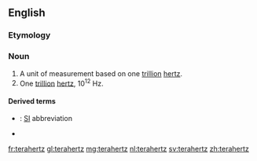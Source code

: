 ==English==

===Etymology===
{{prefix|tera|hertz|lang=en}}

===Noun===
{{en-noun|-}}

# A unit of measurement based on one [[trillion]] [[hertz]].
# One [[trillion]] [[hertz]], 10<sup>12</sup> Hz.

====Derived terms====
* {{l|en|THz}}: [[SI]] abbreviation
* {{l|en|terahertz radiation}}

[[fr:terahertz]]
[[gl:terahertz]]
[[mg:terahertz]]
[[nl:terahertz]]
[[sv:terahertz]]
[[zh:terahertz]]